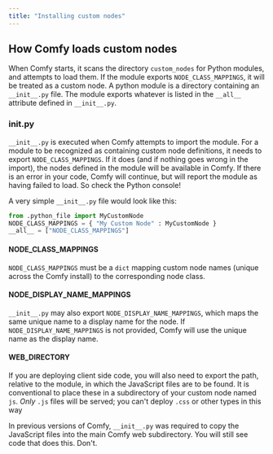 ```yaml
---
title: "Installing custom nodes"
---
```


## How Comfy loads custom nodes

When Comfy starts, it scans the directory `custom_nodes` for Python modules, and attempts to load them. 
If the module exports `NODE_CLASS_MAPPINGS`, it will be treated as a custom node.
<Tip>A python module is a directory containing an `__init__.py` file. 
The module exports whatever is listed in the `__all__` attribute defined in `__init__.py`.</Tip>

### __init__.py

`__init__.py` is executed when Comfy attempts to import the module. For a module to be recognized as containing
custom node definitions, it needs to export `NODE_CLASS_MAPPINGS`. If it does (and if nothing goes wrong in the import),
the nodes defined in the module will be available in Comfy. If there is an error in your code, 
Comfy will continue, but will report the module as having failed to load. So check the Python console!

A very simple `__init__.py` file would look like this:
```python
from .python_file import MyCustomNode
NODE_CLASS_MAPPINGS = { "My Custom Node" : MyCustomNode }
__all__ = ["NODE_CLASS_MAPPINGS"]
```

#### NODE_CLASS_MAPPINGS

`NODE_CLASS_MAPPINGS` must be a `dict` mapping custom node names (unique across the Comfy install) 
to the corresponding node class. 

#### NODE_DISPLAY_NAME_MAPPINGS

`__init__.py` may also export `NODE_DISPLAY_NAME_MAPPINGS`, which maps the same unique name to a display name for the node.
If `NODE_DISPLAY_NAME_MAPPINGS` is not provided, Comfy will use the unique name as the display name.

#### WEB_DIRECTORY

If you are deploying client side code, you will also need to export the path, relative to the module, in which the 
JavaScript files are to be found. It is conventional to place these in a subdirectory of your custom node named `js`.
<Tip>*Only* `.js` files will be served; you can't deploy `.css` or other types in this way</Tip>

<Warning>In previous versions of Comfy, `__init__.py` was required to copy the JavaScript files into the main Comfy web
subdirectory. You will still see code that does this. Don't.</Warning>
